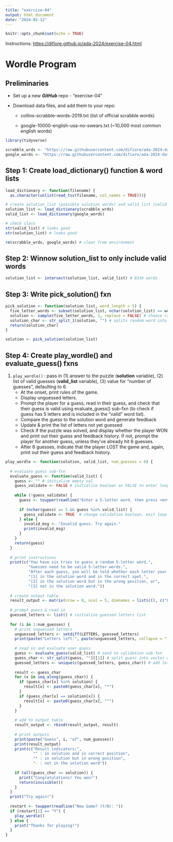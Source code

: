 ```yaml
---
title: "exercise-04"
output: html_document
date: "2024-02-12"
---
```


```r
knitr::opts_chunk$set(echo = TRUE)
```

Instructions: <https://difiore.github.io/ada-2024/exercise-04.html>

# Wordle Program

## Preliminaries

-   Set up a new ***GitHub*** repo - "exercise-04"

-   Download data files, and add them to your repo:

    -   collins-scrabble-words-2019.txt (list of official scrabble words)

    -   google-10000-english-usa-no-swears.txt (\~10,000 most common english words)

```r
library(tidyverse)

scrabble_wrds <- "https://raw.githubusercontent.com/difiore/ada-2024-datasets/main/google-10000-english-usa-no-swears.txt"
google_words <- "https://raw.githubusercontent.com/difiore/ada-2024-datasets/main/collins-scrabble-words-2019.txt"
```

## **Step 1:** Create load_dictionary() function & word lists

```r
load_dictionary <- function(filename) {
  as.character(unlist(read_tsv(filename, col_names = TRUE)))}

# create solution_list (possible solution words) and valid_list (valid words to guess)
solution_list <- load_dictionary(scrabble_wrds)
valid_list <- load_dictionary(google_words)

# check class
str(valid_list) # looks good
str(solution_list) # looks good

rm(scrabble_wrds, google_words) # clear from environment
```

## **Step 2: Winnow solution_list to only include valid words**

```r
solution_list <- intersect(solution_list, valid_list) # 8336 words
```

## **Step 3: Write pick_solution() fxn**

```r
pick_solution <- function(solution_list, word_length = 5) {
  five_letter_words <- subset(solution_list, nchar(solution_list) == word_length) # create subset of 5-letter words
  solution <- sample(five_letter_words, 1, replace = FALSE) # choose random word from subset
  solution_char <- str_split_1(solution, "") # splits random word into vector of characters   
  return(solution_char)
}

solution <- pick_solution(solution_list)
```

## **Step 4: Create play_wordle() and evaluate_guess() fxns**

1.  `play_wordle()` : pass in (1) answer to the puzzle (**solution** variable), (2) list of valid guesses (**valid_list** variable), (3) value for "number of guesses", defaulting to 6.
    -   At the onset, print rules of the game.
    -   Display unguessed letters.
    -   Prompt the player for a guess, read in their guess, and check that their guess is valid using evaluate_guess() sub-fxn (to check if guess has 5 letters and is included in the "valid" word list).
    -   Compare the guess to the solution word and generate feedback
    -   Update & print the list of letters not yet guessed
    -   Check if the puzzle was solved, and display whether the player WON and print out their guess and feedback history. If not, prompt the player for another guess, unless they've already hit 6 guesses.
    -   After 6 guesses, indicate that the player LOST the game and, again, print out their guess and feedback history.

```r
play_wordle <- function(solution, valid_list, num_guesses = 6) {
  
  # evaluate guess sub-fxn 
  evaluate_guess <- function(valid_list) {
    guess <- "" # initialize empty val
    guess_validate <- FALSE # initialize boolean as FALSE to enter loop
    
    while (!guess_validate) {
      guess <- toupper(readline("Enter a 5-letter word, then press <enter>: "))
      
      if (nchar(guess) == 5 && guess %in% valid_list) {
        guess_validate <- TRUE  # change validation boolean, exit loop
      } else {
        invalid_msg <- "Invalid guess. Try again."
        print(invalid_msg)
      }
    }
    return(guess)
  }
  
  # print instructions 
  print(c("You have six tries to guess a random 5-letter word.",
          "Guesses need to be valid 5-letter words.",
          "After each guess, you will be told whether each letter your guess is either",
          "[1] in the solution word and in the correct spot,",
          "[2] in the solution word but in the wrong position, or",
          "[3] not in the solution word."))
  
  # create output table
  result_output <- matrix(nrow = 0, ncol = 5, dimnames = list(c(), c("L1", "L2", "L3", "L4", "L5")))
  
  # prompt guess & read in
  guessed_letters <- list() # initialize guessed letters list
  
  for (i in 1:num_guesses) { 
    # print unguessed letters
    unguessed_letters <- setdiff(LETTERS, guessed_letters)
    print(paste("Letters left:", paste(unguessed_letters, collapse = " ")))
    
    # read in and evaluate user guess
    guess <- evaluate_guess(valid_list) # send to validation sub-fxn
    guess_char <- str_split(guess, "")[[1]] # split guess into vector of characters
    guessed_letters <- unique(c(guessed_letters, guess_char)) # add letters to list of guessed letters
    
    result <- guess_char
    for (x in seq_along(guess_char)) {
      if (guess_char[x] %in% solution) {
        result[x] <- paste0(guess_char[x], "*")
      }
      if (guess_char[x] == solution[x]) {
        result[x] <- paste0(guess_char[x], "^")
      }
    }
    
    # add to output table
    result_output <- rbind(result_output, result)
    
    # print outputs
    print(paste("Guess", i, "of", num_guesses))
    print(result_output)
    print(c("Result indicators:",
            "^ : in solution and in correct position",
            "* : in solution but in wrong position", 
            "- : not in the solution word"))
    
    if (all(guess_char == solution)) {
      print("Congratulations! You won!")
      return(invisible())
    }
  }
  print("Try again!")
  
  restart <- toupper(readline("New Game? (Y/N): "))
  if (restart[1] == "Y") {
    play_wordle()
  } else {
    print("Thanks for playing!")
  }
}
```
